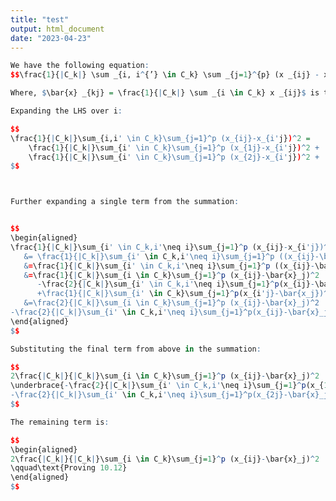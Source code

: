 ```yaml
---
title: "test"
output: html_document
date: "2023-04-23"
---
```


```r

We have the following equation:
$$\frac{1}{|C_k|} \sum _{i, i^{’} \in C_k} \sum _{j=1}^{p} (x _{ij} - x _{i^{’}j})^2 = 2\sum _{i \in C_k} \sum _{j=1}^{p} (x _{ij} - \bar{x} _{kj})^2 \tag{10.12}$$

Where, $\bar{x} _{kj} = \frac{1}{|C_k|} \sum _{i \in C_k} x _{ij}$ is the mean for feature $j$ in cluster $C_k$.

Expanding the LHS over i:

$$ 
\frac{1}{|C_k|}\sum_{i,i' \in C_k}\sum_{j=1}^p (x_{ij}-x_{i'j})^2 = 
    \frac{1}{|C_k|}\sum_{i' \in C_k}\sum_{j=1}^p (x_{1j}-x_{i'j})^2 + 
    \frac{1}{|C_k|}\sum_{i' \in C_k}\sum_{j=1}^p (x_{2j}-x_{i'j})^2 + ...
$$



Further expanding a single term from the summation:


$$
\begin{aligned}
\frac{1}{|C_k|}\sum_{i' \in C_k,i'\neq i}\sum_{j=1}^p (x_{ij}-x_{i'j})^2 
   &= \frac{1}{|C_k|}\sum_{i' \in C_k,i'\neq i}\sum_{j=1}^p ((x_{ij}-\bar{x}_j)-(x_{i'j}-\bar{x_j}))^2 \\
   &=\frac{1}{|C_k|}\sum_{i' \in C_k,i'\neq i}\sum_{j=1}^p ((x_{ij}-\bar{x}_j)^2-2(x_{ij}-\bar{x}_j)(x_{i'j}-\bar{x_j})+(x_{i'j}-\bar{x_j})^2) \\
   &=\frac{1}{|C_k|}\sum_{i \in C_k}\sum_{j=1}^p (x_{ij}-\bar{x}_j)^2
      -\frac{2}{|C_k|}\sum_{i' \in C_k,i'\neq i}\sum_{j=1}^p(x_{ij}-\bar{x}_j)(x_{i'j}-\bar{x_j}) 
      +\frac{1}{|C_k|}\sum_{i' \in C_k}\sum_{j=1}^p(x_{i'j}-\bar{x_j})^2 \\
   &=\frac{2}{|C_k|}\sum_{i \in C_k}\sum_{j=1}^p (x_{ij}-\bar{x}_j)^2
-\frac{2}{|C_k|}\sum_{i' \in C_k,i'\neq i}\sum_{j=1}^p(x_{ij}-\bar{x}_j)(x_{i'j}-\bar{x_j})
\end{aligned}
$$

Substituting the final term from above in the summation:

$$ 
2\frac{|C_k|}{|C_k|}\sum_{i \in C_k}\sum_{j=1}^p (x_{ij}-\bar{x}_j)^2
\underbrace{-\frac{2}{|C_k|}\sum_{i' \in C_k,i'\neq i}\sum_{j=1}^p(x_{1j}-\bar{x}_j)(x_{i'j}-\bar{x_j})
-\frac{2}{|C_k|}\sum_{i' \in C_k,i'\neq i}\sum_{j=1}^p(x_{2j}-\bar{x}_j)(x_{i'j}-\bar{x_j})+...}_{\text{This term is equal to zero because}\sum_{i' \in C_k}x_{i'j}-|C_k| \bar{x_j}=0}
$$

The remaining term is:

$$
\begin{aligned}
2\frac{|C_k|}{|C_k|}\sum_{i \in C_k}\sum_{j=1}^p (x_{ij}-\bar{x}_j)^2
\qquad\text{Proving 10.12}
\end{aligned}
$$

```
